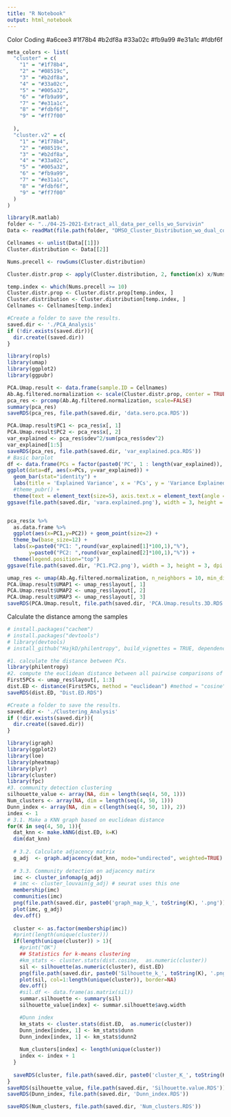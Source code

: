 ```yaml
---
title: "R Notebook"
output: html_notebook
---
```

Color Coding
#a6cee3
#1f78b4
#b2df8a
#33a02c
#fb9a99
#e31a1c
#fdbf6f
```r
meta_colors <- list(
  "cluster" = c( 
    "1" = "#1f78b4", 
    "2" = "#08519c",
    "3" = "#b2df8a", 
    "4" = "#33a02c",
    "5" = "#005a32",
    "6" = "#fb9a99", 
    "7" = "#e31a1c",
    "8" = "#fdbf6f",
    "9" = "#ff7f00"
    
  ),
  "cluster.v2" = c( 
    "1" = "#1f78b4", 
    "2" = "#08519c",
    "3" = "#b2df8a", 
    "4" = "#33a02c",
    "5" = "#005a32",
    "6" = "#fb9a99", 
    "7" = "#e31a1c",
    "8" = "#fdbf6f",
    "9" = "#ff7f00"
  )
)
```

```r
library(R.matlab)
folder <- "../04-25-2021-Extract_all_data_per_cells_wo_Survivin"
Data <- readMat(file.path(folder, "DMSO_Cluster_Distribution_wo_dual_colors.mat"))

Cellnames <- unlist(Data[[1]])
Cluster.distribution <- Data[[2]]

Nums.precell <- rowSums(Cluster.distribution)

Cluster.distr.prop <- apply(Cluster.distribution, 2, function(x) x/Nums.precell)

temp.index <- which(Nums.precell >= 10)
Cluster.distr.prop <- Cluster.distr.prop[temp.index, ]
Cluster.distribution <- Cluster.distribution[temp.index, ]
Cellnames <- Cellnames[temp.index]
```


```r
#Create a folder to save the results.
saved.dir <- './PCA_Analysis'
if (!dir.exists(saved.dir)){
  dir.create((saved.dir))
}
```

```r
library(ropls)
library(umap)
library(ggplot2)
library(ggpubr)

PCA.Umap.result <- data.frame(sample.ID = Cellnames)
Ab.Ag.filtered.normalization <- scale(Cluster.distr.prop, center = TRUE, scale = TRUE)
pca_res <- prcomp(Ab.Ag.filtered.normalization, scale=FALSE)
summary(pca_res)
saveRDS(pca_res, file.path(saved.dir, 'data.sero.pca.RDS'))

PCA.Umap.result$PC1 <- pca_res$x[, 1]
PCA.Umap.result$PC2 <- pca_res$x[, 2]
var_explained <- pca_res$sdev^2/sum(pca_res$sdev^2)
var_explained[1:5]
saveRDS(pca_res, file.path(saved.dir, 'var_explained.pca.RDS'))
# Basic barplot
df <- data.frame(PCs = factor(paste0('PC', 1 : length(var_explained)), levels = paste0('PC', 1:length(var_explained))), var_explained = var_explained)
ggplot(data=df, aes(x=PCs, y=var_explained)) +
  geom_bar(stat="identity") + 
  labs(title = 'Explained Variance', x = 'PCs', y = 'Variance Explained (%)') +
  #theme_pubr() +
  theme(text = element_text(size=5), axis.text.x = element_text(angle = 90))
ggsave(file.path(saved.dir, 'vara.explained.png'), width = 3, height = 3, dpi = 300)


pca_res$x %>% 
  as.data.frame %>%
  ggplot(aes(x=PC1,y=PC2)) + geom_point(size=2) +
  theme_bw(base_size=12) + 
  labs(x=paste0("PC1: ",round(var_explained[1]*100,1),"%"),
       y=paste0("PC2: ",round(var_explained[2]*100,1),"%")) +
  theme(legend.position="top")
ggsave(file.path(saved.dir, 'PC1.PC2.png'), width = 3, height = 3, dpi = 300)

```


```r
umap_res <- umap(Ab.Ag.filtered.normalization, n_neighbors = 10, min_dist = .1, n_components = 3) #pca_res$x[, 1:5]
PCA.Umap.result$UMAP1 <- umap_res$layout[, 1]
PCA.Umap.result$UMAP2 <- umap_res$layout[, 2]
PCA.Umap.result$UMAP3 <- umap_res$layout[, 3]
saveRDS(PCA.Umap.result, file.path(saved.dir, 'PCA.Umap.results.3D.RDS'))
```



Calculate the distance among the samples

```r
# install.packages("cachem")
# install.packages("devtools")
# library(devtools)
# install_github("HajkD/philentropy", build_vignettes = TRUE, dependencies = TRUE)
```

```r
#1. calculate the distance between PCs.
library(philentropy)
#2. compute the euclidean distance between all pairwise comparisons of probability vectors
First5PCs <- umap_res$layout[, 1:3]
dist.ED <- distance(First5PCs, method = "euclidean") #method = "cosine" 
saveRDS(dist.ED, "Dist.ED.RDS")
```


```r
#Create a folder to save the results.
saved.dir <- './Clustering_Analysis'
if (!dir.exists(saved.dir)){
  dir.create((saved.dir))
}
```

```r
library(igraph)
library(ggplot2)
library(loe)
library(pheatmap)
library(plyr)
library(cluster)
library(fpc)
#3. community detection clustering
silhouette_value <- array(NA, dim = length(seq(4, 50, 1)))
Num_clusters <- array(NA, dim = length(seq(4, 50, 1)))
Dunn_index <- array(NA, dim = c(length(seq(4, 50, 1)), 2))
index <- 1
# 3.1. Make a KNN graph based on euclidean distance
for(K in seq(4, 50, 1)){
  dat_knn <- make.kNNG(dist.ED, k=K) 
  dim(dat_knn)
  
  # 3.2. Calculate adjacency matrix
  g_adj  <- graph.adjacency(dat_knn, mode="undirected", weighted=TRUE)
  
  # 3.3. Community detection on adjacency matirx
  imc <- cluster_infomap(g_adj)
  # imc <- cluster_louvain(g_adj) # seurat uses this one
  membership(imc)
  communities(imc)
  png(file.path(saved.dir, paste0('graph_map_k_', toString(K), '.png')), width = 5080, height = 5080, res = 300)
  plot(imc, g_adj)
  dev.off()
  
  cluster <- as.factor(membership(imc))
  #print(length(unique(cluster)))
  if(length(unique(cluster)) > 1){
    #print("OK")
    ## Statistics for k-means clustering
    #km_stats <- cluster.stats(dist.cosine,  as.numeric(cluster))
    sil <- silhouette(as.numeric(cluster), dist.ED)
    png(file.path(saved.dir, paste0('Silhouette_k_', toString(K), '.png')), width = 2000, height = 2000, res = 300)
    plot(sil, col=1:length(unique(cluster)), border=NA)
    dev.off()
    #sil.df <- data.frame(as.matrix(sil))
    summar.silhouette <- summary(sil)
    silhouette_value[index] <- summar.silhouette$avg.width

    #Dunn index
    km_stats <- cluster.stats(dist.ED,  as.numeric(cluster))
    Dunn_index[index, 1] <- km_stats$dunn
    Dunn_index[index, 1] <- km_stats$dunn2
    
    Num_clusters[index] <- length(unique(cluster))
    index <- index + 1
  }
  
  saveRDS(cluster, file.path(saved.dir, paste0('cluster_K_', toString(K), '.RDS')))
}
saveRDS(silhouette_value, file.path(saved.dir, 'Silhouette.value.RDS'))
saveRDS(Dunn_index, file.path(saved.dir, 'Dunn_index.RDS'))

saveRDS(Num_clusters, file.path(saved.dir, 'Num_clusters.RDS'))

```


<!-- ```{r} -->
<!-- Silhouette.value <- data.frame(Num.C = Num_clusters, Sihouette.value = silhouette_value, Pars = seq(4, 50, 1)) -->
<!-- library(ggplot2) -->
<!-- # Basic scatter plot -->
<!-- ggplot(Silhouette.value, aes(x=Num.C, y=Sihouette.value)) +  -->
<!--   geom_point(size=2, shape=21, color="blue") + -->
<!--   xlim(3, 15) + -->
<!--   theme_classic(base_size = 8) + -->
<!--   theme( -->
<!--     #axis.text = element_blank(), -->
<!--     #axis.ticks = element_blank(), -->
<!--     panel.grid = element_blank(), -->
<!--     plot.title = element_text(color="black", size=8, face = "italic") -->
<!--   ) -->
<!-- ggsave(file.path(saved.dir, "Silhouette.Plot.png"), width = 2.2, height = 2, dpi = 300) -->
<!-- ``` -->



<!-- ```{r} -->
<!-- K = 12 -->
<!-- cluster <- readRDS(file.path(saved.dir, paste0('cluster_K_', toString(K), '.RDS'))) -->

<!-- df.plot <- PCA.Umap.result -->
<!-- df.plot$cluster <- cluster -->
<!-- options(repr.plot.height = 3, repr.plot.width = 3) -->
<!-- ggplot(data = df.plot[sample(nrow(df.plot)),]) + -->
<!--   geom_point( -->
<!--     mapping = aes_string(x = "UMAP1", y = "UMAP2", fill = "cluster", color = "cluster"), -->
<!--     size = 1, stroke = 0.00001, shape = 21) + -->
<!--   labs(x = "UMAP1",y = "UMAP2") + -->
<!--   scale_color_manual(values = meta_colors$cluster) + -->
<!--   scale_fill_manual(values = meta_colors$cluster) + -->
<!--   theme_classic(base_size = 8) + -->
<!--   theme( -->
<!--     axis.text = element_blank(), -->
<!--     axis.ticks = element_blank(), -->
<!--     panel.grid = element_blank(), -->
<!--     legend.position = "none", -->
<!--     plot.title = element_text(color="black", size=8, face = "italic") -->
<!--   ) -->
<!-- filename <- 'UMAP_K_12.png' -->
<!-- ggsave(file = file.path(saved.dir, filename), width = 2, height = 2, dpi = 300) -->


<!-- ``` -->


<!-- ```{r} -->
<!-- #Create a folder to save the results. -->
<!-- saved.dir <- './Clustering_Analysis_K_10' -->
<!-- if (!dir.exists(saved.dir)){ -->
<!--   dir.create((saved.dir)) -->
<!-- } -->
<!-- ``` -->

<!-- Proportion Plot per each cluster -->
<!-- ```{r} -->
<!-- library(boot) -->
<!-- library(ggplot2) -->
<!-- mean.fun <- function(data, idx)  -->
<!-- {  -->
<!--   df <- data[idx]  -->

<!--   # Find the spearman correlation between   -->
<!--   # the 3rd and 4th columns of dataset  -->
<!--   c(mean(df))  -->
<!-- }  -->

<!-- K = 10 -->
<!-- cluster <- readRDS(file.path('./Clustering_Analysis', paste0('cluster_K_', toString(K), '.RDS'))) -->
<!-- cluster <- as.integer(cluster) -->
<!-- cluster.order <- cluster -->
<!-- cluster.order[which(cluster == 9)] <- 1 -->
<!-- cluster.order[which(cluster == 8)] <- 2 -->
<!-- cluster.order[which(cluster == 3)] <- 3 -->
<!-- cluster.order[which(cluster == 7)] <- 4 -->
<!-- cluster.order[which(cluster == 2)] <- 5 -->
<!-- cluster.order[which(cluster == 1)] <- 6 -->
<!-- cluster.order[which(cluster == 5)] <- 7 -->
<!-- cluster.order[which(cluster == 4)] <- 8 -->
<!-- cluster.order[which(cluster == 6)] <- 9 -->
<!-- cluster <- cluster.order -->
<!-- saveRDS(cluster, file.path('./', paste0('cluster_K_', toString(K), '_ordered.RDS'))) -->

<!-- cluster <- readRDS(file.path('./', paste0('cluster_K_', toString(K), '_ordered.RDS'))) -->

<!-- plot.list <- list() -->
<!-- for(index in 1 : max(cluster)){ -->
<!--   temp.index <- which(cluster == index) -->
<!--   temp.prop <- Cluster.distr.prop[temp.index, ] -->
<!--   temp.means <- round(colMeans(temp.prop), 2) -->


<!--   df <- data.frame(mean.value = temp.means)  -->
<!--   lower.bound <- array(NA, dim = 6) -->
<!--   upper.bound <- array(NA, dim = 6) -->
<!--   for(cl.index in 1 : 6){ -->
<!--     temp.cl <- temp.prop[, cl.index] -->
<!--     bootstrap <- boot(temp.cl, mean.fun, R = 1000)  -->
<!--     # bootstrap Confidence Intervals  -->
<!--     temp.ci <- boot.ci(boot.out = bootstrap,   -->
<!--         type = c("norm")) #, "basic", "perc", "bca")) -->
<!--     ci.0.95 <- temp.ci[['normal']] -->
<!--     lower.bound[cl.index] <- round(ci.0.95[2], 2) -->
<!--     upper.bound[cl.index] <- round(ci.0.95[3], 2) -->
<!--   } -->
<!--   df$lower.bound <- lower.bound -->
<!--   df$upper.bound <- upper.bound -->
<!--   df$Clusters <- c("1", "2", "3", "4", "5", "6") -->
<!--   # Most basic error bar -->
<!--   plt <- ggplot(df) + -->
<!--     geom_bar( aes(x=Clusters, y=mean.value), stat="identity", fill="skyblue", alpha=0.7) + -->
<!--     geom_errorbar( aes(x=Clusters, ymin=lower.bound, ymax=upper.bound), width=0.4, colour="orange", alpha=0.9, size=1.0) + -->
<!--     theme_classic(base_size = 8) + -->
<!--     theme( -->
<!--       #axis.text = element_blank(), -->
<!--       #axis.ticks = element_blank(), -->
<!--       panel.grid = element_blank(), -->
<!--       legend.position = "none", -->
<!--       plot.title = element_text(color="black", size=8, face = "italic") -->
<!--       ) + -->
<!--     labs(y = "Average Proportion (%)") -->
<!--   plt -->
<!--   ggsave(file.path(saved.dir, paste0("Plot_scCluster_", toString(index), ".png")), width = 0.9, height = 1.5) -->
<!--   ggsave(file.path(saved.dir, paste0("Plot_scCluster_", toString(index), ".pdf")), width = 0.9, height = 1.5) -->
<!--   plot.list[[index]] <- plt -->
<!--   saveRDS(df, file.path(saved.dir, paste0("Cluster_", toString(index), ".Rds"))) -->
<!-- } -->
<!-- ``` -->

<!-- Quantile Breaks -->
<!-- ```{r} -->
<!-- library(RColorBrewer) -->
<!-- library(viridis) -->
<!-- quantile_breaks <- function(xs, n = 10) { -->
<!--   breaks <- quantile(xs, probs = seq(0, 1, length.out = n)) -->
<!--   breaks[!duplicated(breaks)] -->
<!-- } -->

<!-- ``` -->

<!-- ```{r} -->
<!-- library(pheatmap) -->
<!-- colnames(Cluster.distr.prop) <- c("cl1", "cl2", "cl3", "cl4", "cl5", "cl6") -->
<!-- rownames(Cluster.distr.prop) <- paste0("S_", seq(nrow(Cluster.distr.prop))) -->
<!-- data.sero <- Cluster.distr.prop -->
<!-- labels <- data.frame(cluster = as.character(cluster), cluster.v2 = as.character(cluster)) -->
<!-- labels$cluster <- as.factor(labels$cluster) -->
<!-- labels$cluster.v2 <- as.factor(labels$cluster.v2) -->
<!-- rownames(labels) <- rownames(data.sero) -->

<!-- ordered_index <- order(labels$cluster, labels$cluster.v2) -->
<!-- annotation_row_ordered <- labels[ordered_index, ] -->

<!-- data.sero.ordered <- data.sero[ordered_index, ] -->

<!-- mat_breaks <- quantile_breaks(na.omit(unlist(data.sero)), n = 100) -->
<!-- #png(file.path(saved.dir, "Heatmap.v2.png"), width=5, height=4, units = "in", res = 300) -->
<!-- pdf(file.path(saved.dir, "Heatmap.v2.pdf"), width=5, height=4) -->
<!-- pheatmap( -->
<!--     mat = data.sero.ordered, -->
<!--     border_color = NA, -->
<!--     color = rev(colorRampPalette(rev(brewer.pal(n = 8, name = "BuPu")))(length(mat_breaks) - 1)), -->
<!--     #color = inferno(length(mat_breaks) - 1), -->
<!--     breaks = mat_breaks, -->
<!--     show_rownames = FALSE, -->
<!--     show_colnames = TRUE, -->
<!--     cluster_rows = FALSE, -->
<!--     cluster_cols = FALSE, -->
<!--     annotation_row = annotation_row_ordered, -->
<!--     annotation_colors = meta_colors, -->
<!--     fontsize = 8, -->
<!--     fontsize_col = 8, -->
<!--     fontsize_row = 8, -->
<!--     scale = "none", -->
<!--     main  = "Cluster Proportion" -->
<!-- ) -->
<!-- dev.off() -->
<!-- ``` -->


